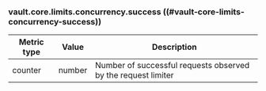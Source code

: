 ### vault.core.limits.concurrency.success ((#vault-core-limits-concurrency-success))

Metric type | Value   | Description
----------- | ------- | -----------
counter     | number  | Number of successful requests observed by the request limiter
